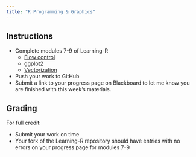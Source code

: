 ```yaml
---
title: "R Programming & Graphics"
---
```


<!--
# insert into Blackboard assignment with:
<iframe width="450" height="500" src="https://bifx552-24.github.io/CourseInfo/standalone/hw/H04R-programming-graphics.html" title="R Programming & Graphics (Async)"></iframe>

Due Date: Sept 17 @ end of day
Points: 10
Display after: Sept 10 @ 5 PM
-->

## Instructions

* Complete modules 7-9 of Learning-R
  * [Flow control](https://youtu.be/xkdjpmC1uRU)
  * [ggplot2](https://youtu.be/SA6cg_lHvTI)
  * [Vectorization](https://youtu.be/tHe_nPcyR40)
* Push your work to GitHub
* Submit a link to your progress page on Blackboard to let me know you are finished with this week's materials.

## Grading

For full credit:

* Submit your work on time
* Your fork of the Learning-R repository should have entries with no errors on your progress page for modules 7-9
